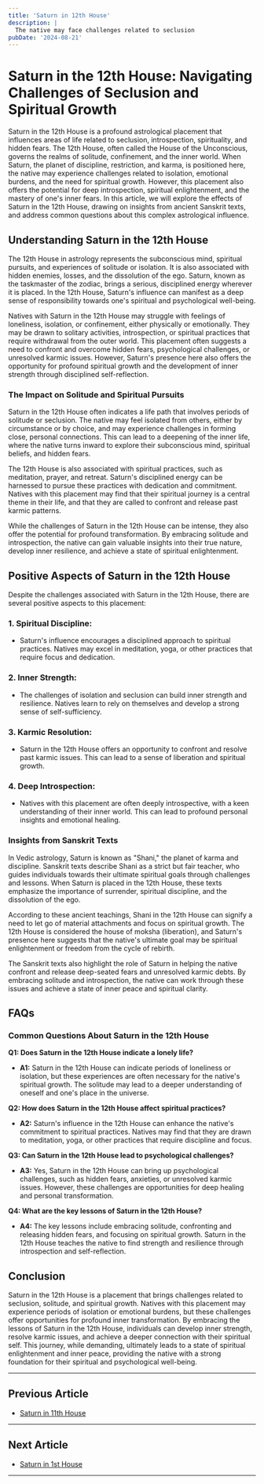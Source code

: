 ```yaml
---
title: 'Saturn in 12th House'
description: |
  The native may face challenges related to seclusion
pubDate: '2024-08-21'
---
```


# Saturn in the 12th House: Navigating Challenges of Seclusion and Spiritual Growth

Saturn in the 12th House is a profound astrological placement that influences areas of life related to seclusion, introspection, spirituality, and hidden fears. The 12th House, often called the House of the Unconscious, governs the realms of solitude, confinement, and the inner world. When Saturn, the planet of discipline, restriction, and karma, is positioned here, the native may experience challenges related to isolation, emotional burdens, and the need for spiritual growth. However, this placement also offers the potential for deep introspection, spiritual enlightenment, and the mastery of one's inner fears. In this article, we will explore the effects of Saturn in the 12th House, drawing on insights from ancient Sanskrit texts, and address common questions about this complex astrological influence.

## Understanding Saturn in the 12th House

The 12th House in astrology represents the subconscious mind, spiritual pursuits, and experiences of solitude or isolation. It is also associated with hidden enemies, losses, and the dissolution of the ego. Saturn, known as the taskmaster of the zodiac, brings a serious, disciplined energy wherever it is placed. In the 12th House, Saturn's influence can manifest as a deep sense of responsibility towards one's spiritual and psychological well-being.

Natives with Saturn in the 12th House may struggle with feelings of loneliness, isolation, or confinement, either physically or emotionally. They may be drawn to solitary activities, introspection, or spiritual practices that require withdrawal from the outer world. This placement often suggests a need to confront and overcome hidden fears, psychological challenges, or unresolved karmic issues. However, Saturn's presence here also offers the opportunity for profound spiritual growth and the development of inner strength through disciplined self-reflection.

### The Impact on Solitude and Spiritual Pursuits

Saturn in the 12th House often indicates a life path that involves periods of solitude or seclusion. The native may feel isolated from others, either by circumstance or by choice, and may experience challenges in forming close, personal connections. This can lead to a deepening of the inner life, where the native turns inward to explore their subconscious mind, spiritual beliefs, and hidden fears.

The 12th House is also associated with spiritual practices, such as meditation, prayer, and retreat. Saturn's disciplined energy can be harnessed to pursue these practices with dedication and commitment. Natives with this placement may find that their spiritual journey is a central theme in their life, and that they are called to confront and release past karmic patterns.

While the challenges of Saturn in the 12th House can be intense, they also offer the potential for profound transformation. By embracing solitude and introspection, the native can gain valuable insights into their true nature, develop inner resilience, and achieve a state of spiritual enlightenment.

## Positive Aspects of Saturn in the 12th House

Despite the challenges associated with Saturn in the 12th House, there are several positive aspects to this placement:

### 1. **Spiritual Discipline:**
   - Saturn's influence encourages a disciplined approach to spiritual practices. Natives may excel in meditation, yoga, or other practices that require focus and dedication.

### 2. **Inner Strength:**
   - The challenges of isolation and seclusion can build inner strength and resilience. Natives learn to rely on themselves and develop a strong sense of self-sufficiency.

### 3. **Karmic Resolution:**
   - Saturn in the 12th House offers an opportunity to confront and resolve past karmic issues. This can lead to a sense of liberation and spiritual growth.

### 4. **Deep Introspection:**
   - Natives with this placement are often deeply introspective, with a keen understanding of their inner world. This can lead to profound personal insights and emotional healing.

### Insights from Sanskrit Texts

In Vedic astrology, Saturn is known as "Shani," the planet of karma and discipline. Sanskrit texts describe Shani as a strict but fair teacher, who guides individuals towards their ultimate spiritual goals through challenges and lessons. When Saturn is placed in the 12th House, these texts emphasize the importance of surrender, spiritual discipline, and the dissolution of the ego.

According to these ancient teachings, Shani in the 12th House can signify a need to let go of material attachments and focus on spiritual growth. The 12th House is considered the house of moksha (liberation), and Saturn's presence here suggests that the native's ultimate goal may be spiritual enlightenment or freedom from the cycle of rebirth.

The Sanskrit texts also highlight the role of Saturn in helping the native confront and release deep-seated fears and unresolved karmic debts. By embracing solitude and introspection, the native can work through these issues and achieve a state of inner peace and spiritual clarity.

## FAQs

### Common Questions About Saturn in the 12th House

**Q1: Does Saturn in the 12th House indicate a lonely life?**

   - **A1:** Saturn in the 12th House can indicate periods of loneliness or isolation, but these experiences are often necessary for the native's spiritual growth. The solitude may lead to a deeper understanding of oneself and one's place in the universe.

**Q2: How does Saturn in the 12th House affect spiritual practices?**

   - **A2:** Saturn's influence in the 12th House can enhance the native's commitment to spiritual practices. Natives may find that they are drawn to meditation, yoga, or other practices that require discipline and focus.

**Q3: Can Saturn in the 12th House lead to psychological challenges?**

   - **A3:** Yes, Saturn in the 12th House can bring up psychological challenges, such as hidden fears, anxieties, or unresolved karmic issues. However, these challenges are opportunities for deep healing and personal transformation.

**Q4: What are the key lessons of Saturn in the 12th House?**

   - **A4:** The key lessons include embracing solitude, confronting and releasing hidden fears, and focusing on spiritual growth. Saturn in the 12th House teaches the native to find strength and resilience through introspection and self-reflection.

## Conclusion

Saturn in the 12th House is a placement that brings challenges related to seclusion, solitude, and spiritual growth. Natives with this placement may experience periods of isolation or emotional burdens, but these challenges offer opportunities for profound inner transformation. By embracing the lessons of Saturn in the 12th House, individuals can develop inner strength, resolve karmic issues, and achieve a deeper connection with their spiritual self. This journey, while demanding, ultimately leads to a state of spiritual enlightenment and inner peace, providing the native with a strong foundation for their spiritual and psychological well-being.

---

## Previous Article
- [Saturn in 11th House](/blogs-md/0607_Saturn_in_Houses/060711_Saturn_in_11th_House.mdx)

---

## Next Article
- [Saturn in 1st House](/blogs-md/0607_Saturn_in_Houses/060701_Saturn_in_1st_House.mdx)

---
